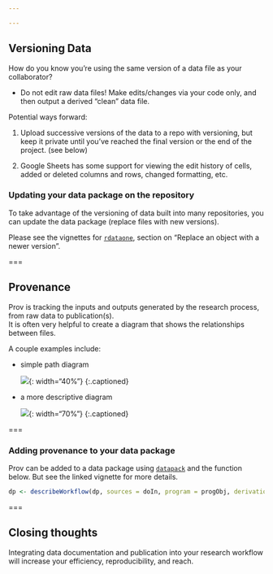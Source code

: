 ```yaml
---

---
```


## Versioning Data

How do you know you're using the same version of a data file as your collaborator?

 - Do not edit raw data files!  Make edits/changes via your code only, and then output a derived "clean" data file. 


Potential ways forward: 

1. Upload successive versions of the data to a repo with versioning, but keep it private until you've reached the final version or the end of the project.  (see below)

2. Google Sheets has some support for viewing the edit history of cells, added or deleted columns and rows, changed formatting, etc.  


### Updating your data package on the repository

To take advantage of the versioning of data built into many repositories, you can update the data package (replace files with new versions).  

Please see the vignettes for [`rdataone`](https://github.com/DataONEorg/rdataone/blob/master/vignettes/upload-data.Rmd), section on "Replace an object with a newer version".  

===

## Provenance

Prov is tracking the inputs and outputs generated by the research process, from raw data to publication(s).  
It is often very helpful to create a diagram that shows the relationships between files.  

A couple examples include: 

 - simple path diagram  
 
   ![]({% include asset.html path="images/simple_grv.png" %}){: width="40%"}
   {:.captioned}

 - a more descriptive diagram  
 
   ![]({% include asset.html path="images/gfish_grv.png" %}){: width="70%"}
   {:.captioned}

===

### Adding provenance to your data package

Prov can be added to a data package using [`datapack`](https://github.com/ropensci/datapack/blob/master/vignettes/datapack-overview.Rmd) and the function below.  But see the linked vignette for more details.  

```r
dp <- describeWorkflow(dp, sources = doIn, program = progObj, derivations = doOut)
```

===

## Closing thoughts

Integrating data documentation and publication into your research workflow will increase your efficiency, reproducibility, and reach.  










